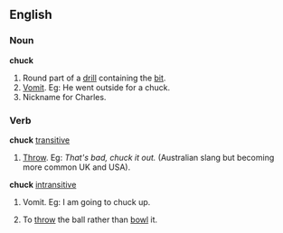 ==English==
===Noun===
'''chuck'''
#Round part of a [[drill]] containing the [[bit]].
#[[Vomit]].  Eg: He went outside for a chuck.
#Nickname for Charles.
===Verb===
'''chuck''' [[transitive]]
#[[Throw]]. Eg: ''That's bad, chuck it out.''  (Australian slang but becoming more common UK and USA).
'''chuck''' [[intransitive]]
#Vomit.  Eg:  I am going to chuck up.
#{{Cricket}} To [[throw]] the ball rather than [[bowl]] it.